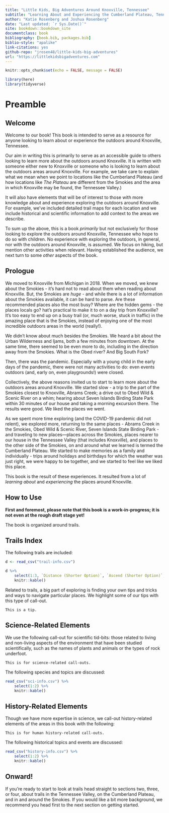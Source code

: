 ```yaml
--- 
title: "Little Kids, Big Adventures Around Knoxville, Tennessee"
subtitle: "Learning About and Experiencing the Cumberland Plateau, Tennessee Valley, and Great Smoky Mountains"
author: "Katie Rosenberg and Joshua Rosenberg"
date: "Last updated: `r Sys.Date()`"
site: bookdown::bookdown_site
documentclass: book
bibliography: [book.bib, packages.bib]
biblio-style: "apalike"
link-citations: yes
github-repo: "jrosen48/little-kids-big-adventures"
url: "https://littlekidsbigadventures.com"
---
```


```r
knitr::opts_chunk$set(echo = FALSE, message = FALSE)
```

```r
library(here)
library(tidyverse)
```

# Preamble

## Welcome

Welcome to our book! This book is intended to serve as a resource for anyone looking to learn about or experience the outdoors around Knoxville, Tennessee.

Our aim in writing this is primarily to serve as an accessible guide to others looking to learn more about the outdoors around Knoxville. It is written with someone either new to Knoxville or someone who is looking to learn about the outdoors areas around Knoxville. For example, we take care to explain what we mean when we point to locations like the Cumberland Plateau (and how locations like *The Plateau* are different from the Smokies and the area in which Knoxville may be found, the Tennessee Valley.)

It will also have elements that will be of interest to those with more knowledge about and experience exploring the outdoors around Knoxville. For example, we've included detailed trail maps for each location and we include historical and scientific information to add context to the areas we describe. 

To sum up the above, this is a book *primarily* but not exclusively for those looking to explore the outdoors around Knoxville, Tennessee who hope to do so with children. No experience with exploring the outdoors, in general, nor with the outdoors around Knoxville, is assumed. We focus on hiking, but mention other activities when relevant. Having established the audience, we next turn to some *other* aspects of the book.

## Prologue

We moved to Knoxville from Michigan in 2018. When we moved, we knew about the Smokies - it's hard not to read about them when reading about Knoxville. But, the Smokies are *huge* - and while there is a lot of information about the Smokies available, it can be hard to parse. Are these recommended places also the most busy? Where are the hidden gems - the places locals go? hat's practical to make it to on a day trip from Knoxville? It's too easy to end up on a busy trail (or, much worse, stuck in traffic) in the amazing place that is the Smokies, instead of enjoying one of the most incredible outdoors areas in the world (really!). 

We didn't know about much besides the Smokies. We heard a bit about the Urban Wilderness and Ijams, both a few minutes from downtown. At the same time, there seemed to be even more to do, including in the direction away from the Smokies. What is the Obed river? And Big South Fork? 

Then, there was the pandemic. Especially with a young child in the early days of the pandemic, there were not many activities to do: even events outdoors (and, early on, even playgrounds!) were closed.

Collectively, the above reasons invited us to start to learn more about the outdoors areas around Knoxville. We started slow - a trip to the part of the Smokies closest to Knoxville, Abrams Creek; a drive out to Obed Wild & Scenic River on a whim; hearing about Seven Islands Birding State Park within 30 minutes of our house and taking a morning excursion there. The results were good. We liked the places we went.

As we spent more time exploring (and the COVID-19 pandemic did not relent), we explored more, returning to the same places - Abrams Creek in the Smokies, Obed Wild & Scenic River, Seven Islands State Birding Park - and traveling to new places---places across the Smokies, places nearer to our house in the Tennessee Valley (that includes Knoxville), and places to the other side of the Smokies, on and around what we learned is termed the Cumberland Plateau. We started to make memories as a family and individually - trips around holidays and birthdays for which the weather was just right, we were happy to be together, and we started to feel like we liked this place.

This book is the result of these experiences. It resulted from a lot of *learning about* and *experiencing* the places around Knoxville.

## How to Use

**First and foremost, please note that this book is a work-in-progress; it is not even at the rough draft stage yet!**

The book is organized around trails. 

## Trails Index

The following trails are included:

```r
d <- read_csv("trail-info.csv")

d %>% 
    select(1:3, `Distance (Shorter Option)`, `Ascend (Shorter Option)`, `Max. Elevation (Shorter Option)`) %>% 
    knitr::kable()
```

Related to trails, a big part of exploring is finding your own tips and tricks and ways to navigate particular places. We highlight some of our tips with this type of call-out.

```block
This is a tip.
```

## Science-Related Elements

We use the following call-out for scientific tid-bits: those related to living and non-living aspects of the environment that have been studied scientifically, such as the names of plants and animals or the types of rock underfoot.

```block
This is for science-related call-outs.
```

The following species and topics are discussed:

```r
read_csv("sci-info.csv") %>% 
    select(1:2) %>% 
    knitr::kable()
```

## History-Related Elements

Though we have more expertise in science, we call-out history-related elements of the areas in this book with the following:

```block
This is for human history-related call-outs.
```

The following historical topics and events are discussed:

```r
read_csv("history-info.csv") %>% 
    select(1:2) %>% 
    knitr::kable()
```

## Onward!

If you're ready to start to look at trails head straight to sections two, three, or four, about trails in the Tennessee Valley, on the Cumberland Plateau, and in and around the Smokies. If you would like a bit more background, we recommend you head first to the next section on getting started.